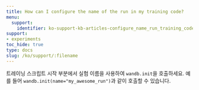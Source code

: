 ```yaml
---
title: How can I configure the name of the run in my training code?
menu:
  support:
    identifier: ko-support-kb-articles-configure_name_run_training_code
support:
- experiments
toc_hide: true
type: docs
slug: /ko/support/:filename
---
```


트레이닝 스크립트 시작 부분에서 실험 이름을 사용하여 `wandb.init`을 호출하세요. 예를 들어 `wandb.init(name="my_awesome_run")`과 같이 호출할 수 있습니다.
